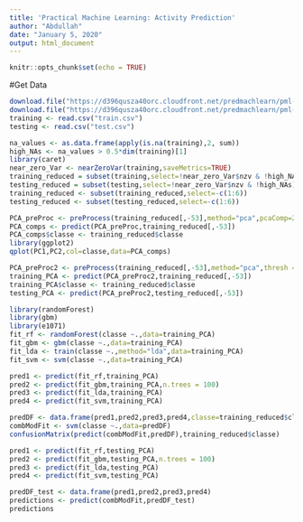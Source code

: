 ---
title: 'Practical Machine Learning: Activity Prediction'
author: "Abdullah"
date: "January 5, 2020"
output: html_document
---

```{r setup, include=FALSE}
knitr::opts_chunk$set(echo = TRUE)
```

#Get Data
```{r}
download.file("https://d396qusza40orc.cloudfront.net/predmachlearn/pml-training.csv","train.csv")
download.file("https://d396qusza40orc.cloudfront.net/predmachlearn/pml-testing.csv",'test.csv')
training <- read.csv("train.csv")
testing <- read.csv("test.csv")
```
```{r}
na_values <- as.data.frame(apply(is.na(training),2, sum))
high_NAs <- na_values > 0.5*dim(training)[1]
library(caret)
near_zero_Var <- nearZeroVar(training,saveMetrics=TRUE)
training_reduced = subset(training,select=!near_zero_Var$nzv & !high_NAs)
testing_reduced = subset(testing,select=!near_zero_Var$nzv & !high_NAs)
training_reduced <- subset(training_reduced,select=-c(1:6))
testing_reduced <- subset(testing_reduced,select=-c(1:6))

```

```{r}
PCA_preProc <- preProcess(training_reduced[,-53],method="pca",pcaComp=2)
PCA_comps <- predict(PCA_preProc,training_reduced[,-53])
PCA_comps$classe <- training_reduced$classe
library(ggplot2)
qplot(PC1,PC2,col=classe,data=PCA_comps)
```
```{r}
PCA_preProc2 <- preProcess(training_reduced[,-53],method="pca",thresh = 0.95)
training_PCA <- predict(PCA_preProc2,training_reduced[,-53])
training_PCA$classe <- training_reduced$classe
testing_PCA <- predict(PCA_preProc2,testing_reduced[,-53])
```
```{r}
library(randomForest)
library(gbm)
library(e1071)
fit_rf <- randomForest(classe ~.,data=training_PCA)
fit_gbm <- gbm(classe ~.,data=training_PCA)
fit_lda <- train(classe ~.,method="lda",data=training_PCA)
fit_svm <- svm(classe ~.,data=training_PCA)
```
```{r}
pred1 <- predict(fit_rf,training_PCA)
pred2 <- predict(fit_gbm,training_PCA,n.trees = 100)
pred3 <- predict(fit_lda,training_PCA)
pred4 <- predict(fit_svm,training_PCA)

predDF <- data.frame(pred1,pred2,pred3,pred4,classe=training_reduced$classe)
combModFit <- svm(classe ~.,data=predDF)
confusionMatrix(predict(combModFit,predDF),training_reduced$classe)
```

```{r}
pred1 <- predict(fit_rf,testing_PCA)
pred2 <- predict(fit_gbm,testing_PCA,n.trees = 100)
pred3 <- predict(fit_lda,testing_PCA)
pred4 <- predict(fit_svm,testing_PCA)

predDF_test <- data.frame(pred1,pred2,pred3,pred4)
predictions <- predict(combModFit,predDF_test)
predictions
```